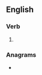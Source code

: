 ==English==

===Verb===
{{en-verb|empathis}}

# {{standard spelling of|en|from=non-Oxford British spelling|empathize}}

===Anagrams===
* {{anagrams|en|a=aeehimpst|empathies}}